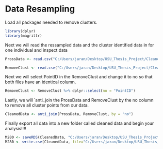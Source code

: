 #  Data Resampling

Load all packages needed to remove clusters.

```r

library(dplyr)
library(magrittr)


```

Next we will read the ressampled data and the cluster identified data in for one individual and inspect data

```r

ProssData <- read.csv("C:/Users/jaran/Desktop/USU_Thesis_Project/Cleaned_Data/ProcessedData/ResampledData/California/4hrs/M280.csv")

RemoveClust <- read.csv("C:/Users/jaran/Desktop/USU_Thesis_Project/Cleaned_Data/ProcessedData/ClustersforRemoval/California/M280ClusterRemoval.csv")

```

Next we will select PointID in the RemoveClust and change it to no so that both files have an identical column. 


```r

RemoveClust <- RemoveClust %>% dplyr::select(no = "PointID")

```


Lastly, we will `anti_join the ProssData and RemoveClust by the no column to remove all cluster points from our data.

```r

CleanedData <- anti_join(ProssData, RemoveClust, by = "no")
```

Finally export all data into a new folder called cleaned data and begin your analysis!!!!

```r

M280 <- saveRDS(CleanedData, "C:/Users/jaran/Desktop/USU_Thesis_Project/Cleaned_Data/CleanedData/California/Dop6/M2804hrCleaned.rds")
M280 <- write.csv(CleanedData, file="C:/Users/jaran/Desktop/USU_Thesis_Project/Cleaned_Data/CleanedData/California/Dop6/M2804hrCleaned.csv", row.names = F)


```


